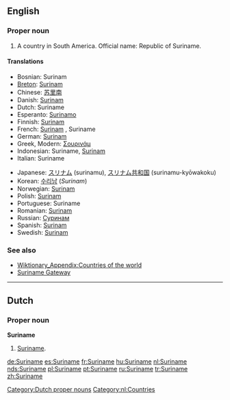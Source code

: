 ==English==
{{wikipedia}}

===Proper noun===
{{en-proper noun}}

# A country in South America. Official name: Republic of Suriname.

====Translations====
{{top}}
*Bosnian: Surinam {{m}}
*[[Breton]]: [[Surinam]]
*Chinese: [[苏里南]]
*Danish: [[Surinam]]
*Dutch: Suriname
*Esperanto: [[Surinamo]]
*Finnish: [[Surinam]]
*French: [[Surinam]] {{m}}, Suriname {{m}}
*German: [[Surinam]]
*Greek, Modern: [[Σουρινάμ]] {{n}}
*Indonesian: Suriname, [[Surinam]]
*Italian: Suriname
{{mid}}
*Japanese: [[スリナム]] (surinamu), [[スリナム]][[共和国]] (surinamu-kyōwakoku)
*Korean: [[수리남]] (''Surinam'')
*Norwegian: [[Surinam#Norwegian|Surinam]]
*Polish: [[Surinam]]
*Portuguese: Suriname
*Romanian: [[Surinam]] {{n}}
*Russian: [[Суринам]]
*Spanish: [[Surinam]]
*Swedish: [[Surinam]]
{{bottom}}

===See also===
*[[Wiktionary_Appendix:Countries of the world]]
*[http://www.srgate.com Suriname Gateway]

----

==Dutch==

===Proper noun===
'''Suriname''' {{n}}

# [[#English|Suriname]].

[[Category:Dutch proper nouns]]
[[Category:nl:Countries]]

[[de:Suriname]]
[[es:Suriname]]
[[fr:Suriname]]
[[hu:Suriname]]
[[nl:Suriname]]
[[nds:Suriname]]
[[pl:Suriname]]
[[pt:Suriname]]
[[ru:Suriname]]
[[tr:Suriname]]
[[zh:Suriname]]